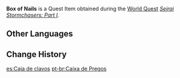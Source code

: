 {{Item Infobox
|id           = 101571
|image        = Item Parcel.png
|type         = Quest Items
|description  = A box of nails obtained from a [[Treasure Hoarder]] camp. You can use it for repairs.
|source1      = Found during [[Seirai Stormchasers: Part I]]
}}
'''Box of Nails''' is a Quest Item obtained during the [[World Quest]] ''[[Seirai Stormchasers: Part I]]''.

==Other Languages==
{{Other Languages|default_hidden=1
|en      = Box of Nails
|zhs     = 一盒钉子
|zhs_rm  = Yì Hé Dīngzi
|zht     = 一盒釘子
|zht_rm  = Yì Hé Dīngzi
<!-- |zh_tl   = A Box of Nails -->
|ja      = 一箱の釘
|ja_rm   = Hitohako no Kugi
|ko      = 못 한 갑
|ko_rm   = Mot Han gap
<!-- |ko_tl   = A Box of Nails -->
|es      = Caja de clavos
|fr      = Boîte de clous
|ru      = Коробка гвоздей
|th      = กล่องตะปู
|th_rm   = Khlong Tapu
|vi      = Hộp Đinh
|de      = Schachtel mit Nägeln
<!-- |de_tl   = Box of Nails -->
|id      = Kotak Berisi Paku
<!-- |id_tl   = Box Containing Nails -->
|pt      = Caixa de Pregos
}}

==Change History==
{{Change History|2.1}}

[[es:Caja de clavos]]
[[pt-br:Caixa de Pregos]]